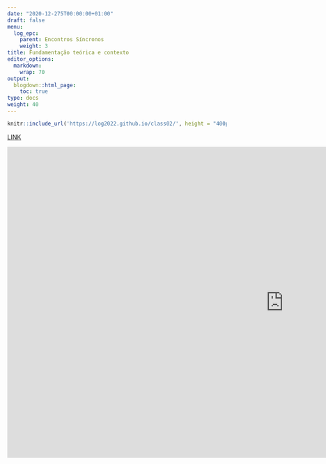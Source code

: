 ```yaml
---
date: "2020-12-275T00:00:00+01:00"
draft: false
menu:
  log_epc:
    parent: Encontros Síncronos
    weight: 3
title: Fundamentação teórica e contexto
editor_options: 
  markdown: 
    wrap: 70
output: 
  blogdown::html_page:
    toc: true
type: docs
weight: 40
---
```


```r
knitr::include_url('https://log2022.github.io/class02/', height = "400px")
```

[LINK](https://log2022.github.io/class02/)


<iframe width="1268" height="713" src="https://www.youtube.com/embed/rl-GPDv6bc0" title="YouTube video player" frameborder="0" allow="accelerometer; autoplay; clipboard-write; encrypted-media; gyroscope; picture-in-picture" allowfullscreen></iframe>
